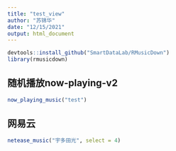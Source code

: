 ```yaml
---
title: "test_view"
author: "苏锦华"
date: "12/15/2021"
output: html_document
---
```


```r
devtools::install_github("SmartDataLab/RMusicDown")
library(rmusicdown)
```

## 随机播放now-playing-v2

```r
now_playing_music("test")
```

## 网易云


```r
netease_music("宇多田光", select = 4)
```

